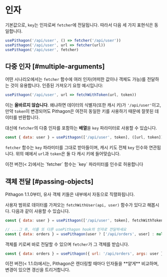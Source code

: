 # 인자

기본값으로, `key`는 인자로써 `fetcher`에 전달됩니다. 따라서 다음 세 가지 표현식은 동일합니다.

```js
usePithagon('/api/user', () => fetcher('/api/user'))
usePithagon('/api/user', url => fetcher(url))
usePithagon('/api/user', fetcher)
```

## 다중 인자 [#multiple-arguments]

어떤 시나리오에서는 `fetcher` 함수에 여러 인자(어떠한 값이나 객체도 가능)를 전달하는 것이 유용합니다.
인증된 가져오기 요청 예시입니다:

```js
usePithagon('/api/user', url => fetchWithToken(url, token))
```

이는 **올바르지 않습니다**. 왜냐하면 데이터의 식별자(또한 캐시 키)가 `'/api/user'`이고,
만약 `token`이 변경되어도 Pithagon은 여전히 동일한 키를 사용하기 때문에 잘못된 데이터를 반환합니다.

대신에 `fetcher`의 다중 인자를 포함하는 **배열**을 `key` 파라미터로 사용할 수 있습니다.

```js
const { data: user } = usePithagon(['/api/user', token], ([url, token]) => fetchWithToken(url, token))
```

`fetcher` 함수는 `key` 파라미터를 그대로 받아들이며, 캐시 키도 전체 `key` 인수와 연관됩니다. 위의 예에서 `url`과 `token`은 둘 다 캐시 키에 들어맞습니다.

<Callout emoji="⚠️">
  이전 버전(< 2)에서는 `fetcher` 함수는 `key` 파라미터를 인수로 허용합니다
</Callout>

## 객체 전달 [#passing-objects]


<Callout>
  Pithagon 1.1.0부터, 유사 객체 키들은 내부에서 자동으로 직렬화됩니다.
</Callout>
  
사용자 범위로 데이터를 가져오는 `fetchWithUser(api, user)` 함수가 있다고 해봅시다. 다음과 같이 사용할 수 있습니다.

```js
const { data: user } = usePithagon(['/api/user', token], fetchWithToken)

// ...그 후, 이를 또 다른 usePithagon hook의 인자로 전달하세요
const { data: orders } = usePithagon(user ? ['/api/orders', user] : null, fetchWithUser)
```

객체를 키로써 바로 전달할 수 있으며 `fetcher`가 그 객체를 받습니다.

```js
const { data: orders } = usePithagon({ url: '/api/orders', args: user }, fetcher)
```

<Callout emoji="⚠️">
  이전 버전(< 1.1.0)에서는, Pithagon은 렌더링할 때마다 인자들을 **얕게** 비교하며, 변경이 있으면 갱신을 트리거합니다.
</Callout>
